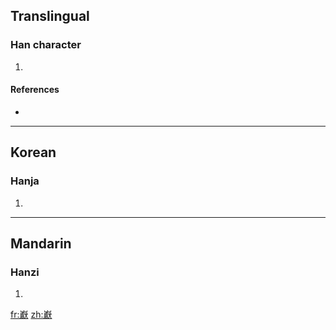 ==Translingual==

===Han character===
{{Han char|rn=46|rad=山|as=20|sn=23|four=|canj=山卜月大 (UYBK), X山卜月大 (XUYBK)}}

# {{defn|Han|sort=山20}}

====References====
* {{Han ref|kx=0323.101|dkj=08652|dj=0623.180|hdz=80017.040|uh=5DDA|ud=24026}}

----

==Korean==

===Hanja===
{{ko-hanja|hangeul=헌|rv=heon|mr=hŏn}}

# {{defn|Korean}}

----

==Mandarin==

===Hanzi===
{{cmn-hanzi|pin=[[yǎn]] ([[yan3]])|wg=yen<sup>3</sup>}}

# {{defn|Mandarin}}

[[fr:巚]]
[[zh:巚]]